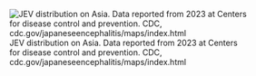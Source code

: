 ![JEV distribution on Asia. Data reported from 2023 at Centers for disease control and prevention. CDC, cdc.gov/japaneseencephalitis/maps/index.html](img/JEV Medical relevance.jpg)
